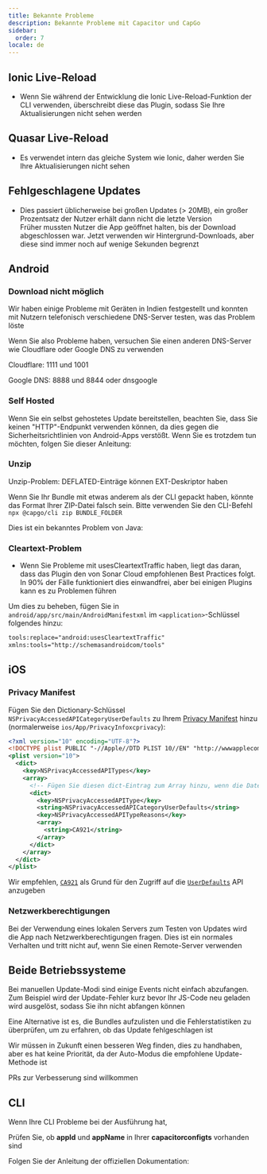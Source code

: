 ```yaml
---
title: Bekannte Probleme
description: Bekannte Probleme mit Capacitor und CapGo
sidebar:
  order: 7
locale: de
---
```



## Ionic Live-Reload

* Wenn Sie während der Entwicklung die Ionic Live-Reload-Funktion der CLI verwenden, überschreibt diese das Plugin, sodass Sie Ihre Aktualisierungen nicht sehen werden

## Quasar Live-Reload

* Es verwendet intern das gleiche System wie Ionic, daher werden Sie Ihre Aktualisierungen nicht sehen

## Fehlgeschlagene Updates

* Dies passiert üblicherweise bei großen Updates (> 20MB), ein großer Prozentsatz der Nutzer erhält dann nicht die letzte Version  
Früher mussten Nutzer die App geöffnet halten, bis der Download abgeschlossen war. Jetzt verwenden wir Hintergrund-Downloads, aber diese sind immer noch auf wenige Sekunden begrenzt

## Android

### Download nicht möglich

Wir haben einige Probleme mit Geräten in Indien festgestellt und konnten mit Nutzern telefonisch verschiedene DNS-Server testen, was das Problem löste

Wenn Sie also Probleme haben, versuchen Sie einen anderen DNS-Server wie Cloudflare oder Google DNS zu verwenden

Cloudflare: 1111 und 1001

Google DNS: 8888 und 8844 oder dnsgoogle

<LinkCard
	title="How to setup a preferred DNS server on Android?"
	href="https://wwwandroidpolicecom/use-preferred-dns-server-android-tutorial/"
/>

### Self Hosted
Wenn Sie ein selbst gehostetes Update bereitstellen, beachten Sie, dass Sie keinen "HTTP"-Endpunkt verwenden können, da dies gegen die Sicherheitsrichtlinien von Android-Apps verstößt. Wenn Sie es trotzdem tun möchten, folgen Sie dieser Anleitung:

<LinkCard
	title="How to allow all Network connection types HTTP and HTTPS in Android (9) Pie?"
	href="https://stackoverflow.com/a/51902630/5511370"
/>

### Unzip 

Unzip-Problem: DEFLATED-Einträge können EXT-Deskriptor haben

Wenn Sie Ihr Bundle mit etwas anderem als der CLI gepackt haben, könnte das Format Ihrer ZIP-Datei falsch sein. Bitte verwenden Sie den CLI-Befehl `npx @capgo/cli zip BUNDLE_FOLDER`

Dies ist ein bekanntes Problem von Java:

<LinkCard
	title="Unzip issue: DEFLATED entries can have EXT descriptor"
	href="https://bugsopenjdkorg/browse/JDK-8143613"
/>

### Cleartext-Problem

* Wenn Sie Probleme mit usesCleartextTraffic haben, liegt das daran, dass das Plugin den von Sonar Cloud empfohlenen Best Practices folgt. In 90% der Fälle funktioniert dies einwandfrei, aber bei einigen Plugins kann es zu Problemen führen

Um dies zu beheben, fügen Sie in `android/app/src/main/AndroidManifestxml` im `<application>`-Schlüssel folgendes hinzu:

```xml
tools:replace="android:usesCleartextTraffic"
xmlns:tools="http://schemasandroidcom/tools"
```

## iOS

### Privacy Manifest

Fügen Sie den Dictionary-Schlüssel `NSPrivacyAccessedAPICategoryUserDefaults` zu Ihrem [Privacy Manifest](https://capacitorjs.com/docs/ios/privacy-manifest) hinzu (normalerweise `ios/App/PrivacyInfoxcprivacy`):

```xml
<?xml version="10" encoding="UTF-8"?>
<!DOCTYPE plist PUBLIC "-//Apple//DTD PLIST 10//EN" "http://wwwapplecom/DTDs/PropertyList-10dtd">
<plist version="10">
  <dict>
    <key>NSPrivacyAccessedAPITypes</key>
    <array>
      <!-- Fügen Sie diesen dict-Eintrag zum Array hinzu, wenn die Datei bereits existiert -->
      <dict>
        <key>NSPrivacyAccessedAPIType</key>
        <string>NSPrivacyAccessedAPICategoryUserDefaults</string>
        <key>NSPrivacyAccessedAPITypeReasons</key>
        <array>
          <string>CA921</string>
        </array>
      </dict>
    </array>
  </dict>
</plist>
```

Wir empfehlen, [`CA921`](https://developer.apple.com/documentation/bundleresources/privacy_manifest_files/describing_use_of_required_reason_api#4278401) als Grund für den Zugriff auf die [`UserDefaults`](https://developer.apple.com/documentation/foundation/userdefaults) API anzugeben

### Netzwerkberechtigungen

Bei der Verwendung eines lokalen Servers zum Testen von Updates wird die App nach Netzwerkberechtigungen fragen. Dies ist ein normales Verhalten und tritt nicht auf, wenn Sie einen Remote-Server verwenden

## Beide Betriebssysteme

Bei manuellen Update-Modi sind einige Events nicht einfach abzufangen. Zum Beispiel wird der Update-Fehler kurz bevor Ihr JS-Code neu geladen wird ausgelöst, sodass Sie ihn nicht abfangen können

Eine Alternative ist es, die Bundles aufzulisten und die Fehlerstatistiken zu überprüfen, um zu erfahren, ob das Update fehlgeschlagen ist

Wir müssen in Zukunft einen besseren Weg finden, dies zu handhaben, aber es hat keine Priorität, da der Auto-Modus die empfohlene Update-Methode ist

PRs zur Verbesserung sind willkommen

## CLI

Wenn Ihre CLI Probleme bei der Ausführung hat,

Prüfen Sie, ob **appId** und **appName** in Ihrer **capacitorconfigts** vorhanden sind

Folgen Sie der Anleitung der offiziellen Dokumentation:

<LinkCard
	title="Capacitor Configuration"
	href="https://capacitorjs.com/docs/config"
/>
